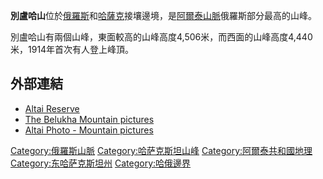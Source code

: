 {{Infobox mountain
| Name = 別盧哈山
| Photo = GoraBeluha.jpg
| Caption = 別盧哈山，2001年夏天
| Elevation = 4,506米
| Prominence = 3,343米
| Location = {{flag|Kazakhstan}} – {{flag|Russia}}
| Range = [[阿爾泰山脈|阿爾泰山脈]]
| lat_d = 49 | lat_m = 48 | lat_s = 25.5 | lat_NS = N
| long_d = 86 | long_m = 36 | long_s = 23.3 | long_EW = E
| First ascent = 1914年
}}

'''別盧哈山'''位於[[俄羅斯|俄羅斯]]和[[哈薩克|哈薩克]]接壤邊境，是[[阿爾泰山脈|阿爾泰山脈]]俄羅斯部分最高的山峰。

別盧哈山有兩個山峰，東面較高的山峰高度4,506米，而西面的山峰高度4,440米，1914年首次有人登上峰頂。


==外部連結==
*[https://web.archive.org/web/20070913034138/http://eng.altai-republic.ru/modules.php?op=modload&name=Sections&file=index&req=viewarticle&artid=27&page=2&POSTNUKESID=ab67941ce5fa86c867f631280ccd065fThe Altai Reserve]
*[http://www.bukhara-carpets.com/kazakhstan-landscape.html The Belukha Mountain pictures]{{Wayback|url=http://www.bukhara-carpets.com/kazakhstan-landscape.html |date=20100606061146 }}
*[http://altai-photo.ru/photo/13 Altai Photo - Mountain pictures]{{Wayback|url=http://altai-photo.ru/photo/13 |date=20090901123342 }}

{{Asia-geo-stub}}

[[Category:俄羅斯山脈|Category:俄羅斯山脈]]
[[Category:哈萨克斯坦山峰|Category:哈萨克斯坦山峰]]
[[Category:阿爾泰共和國地理|Category:阿爾泰共和國地理]]
[[Category:东哈萨克斯坦州|Category:东哈萨克斯坦州]]
[[Category:哈俄邊界|Category:哈俄邊界]]